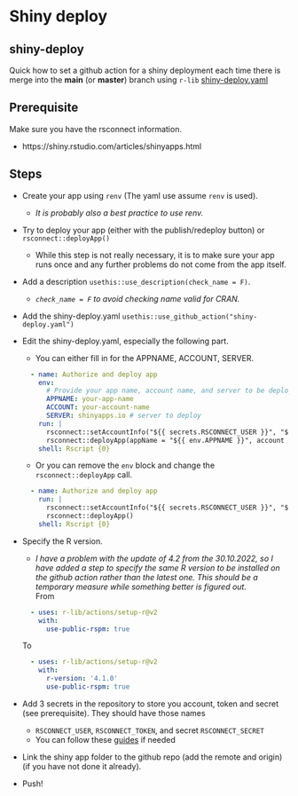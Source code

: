 # Shiny deploy
## shiny-deploy

Quick how to set a github action for a shiny deployment each time there is merge into the **main** (or **master**) branch using `r-lib` [shiny-deploy.yaml](https://github.com/r-lib/actions/blob/v2-branch/examples/shiny-deploy.yaml)

## Prerequisite

Make sure you have the rsconnect information.

-   https://shiny.rstudio.com/articles/shinyapps.html

## Steps

-   Create your app using `renv` (The yaml use assume `renv` is used).

    -   *It is probably also a best practice to use renv.*

-   Try to deploy your app (either with the publish/redeploy button) or `rsconnect::deployApp()`

    -   While this step is not really necessary, it is to make sure your app runs once and any further problems do not come from the app itself.

-   Add a description `usethis::use_description(check_name = F)`.

    -   *`check_name = F` to avoid checking name valid for CRAN.*

-   Add the shiny-deploy.yaml `usethis::use_github_action("shiny-deploy.yaml")`

-   Edit the shiny-deploy.yaml, especially the following part.
    -   You can either fill in for the APPNAME, ACCOUNT, SERVER.
    ```yaml
      - name: Authorize and deploy app
        env: 
          # Provide your app name, account name, and server to be deployed below
          APPNAME: your-app-name
          ACCOUNT: your-account-name
          SERVER: shinyapps.io # server to deploy
        run: |
          rsconnect::setAccountInfo("${{ secrets.RSCONNECT_USER }}", "${{ secrets.RSCONNECT_TOKEN }}", "${{ secrets.RSCONNECT_SECRET }}")
          rsconnect::deployApp(appName = "${{ env.APPNAME }}", account = "${{ env.ACCOUNT }}", server = "${{ env.SERVER }}")
        shell: Rscript {0}
```
    -   Or you can remove the `env` block and change the `rsconnect::deployApp` call.
    ```yaml
      - name: Authorize and deploy app
        run: |
          rsconnect::setAccountInfo("${{ secrets.RSCONNECT_USER }}", "${{ secrets.RSCONNECT_TOKEN }}", "${{ secrets.RSCONNECT_SECRET }}")
          rsconnect::deployApp()
        shell: Rscript {0}
```

-   Specify the R version.
    -   *I have a problem with the update of 4.2 from the 30.10.2022, so I have added a step to specify the same R version to be installed on the github action rather than the latest one. This should be a temporary measure while something better is figured out.*  
    From
    ```yaml
      - uses: r-lib/actions/setup-r@v2
        with:
          use-public-rspm: true
```
    To
    ```yaml
      - uses: r-lib/actions/setup-r@v2
        with:
          r-version: '4.1.0'
          use-public-rspm: true
```
    
-   Add 3 secrets in the repository to store you account, token and secret (see prerequisite). They should have those names
    -   `RSCONNECT_USER`, `RSCONNECT_TOKEN`, and secret `RSCONNECT_SECRET`
    -   You can follow these [guides](https://docs.github.com/en/actions/security-guides/encrypted-secrets#creating-encrypted-secrets-for-a-repository) if needed

-   Link the shiny app folder to the github repo (add the remote and origin) (if you have not done it already).

-   Push!
